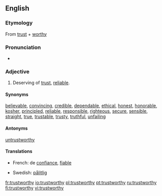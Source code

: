 ==English==

===Etymology===
From [[trust]] + [[worthy]]

===Pronunciation===
*{{audio|en-us-trustworthy.ogg|Audio (US)}}

===Adjective===
{{wikipedia|Trust (social sciences)}}
{{en-noun}}

# Deserving of [[trust]], [[reliable]].

====Synonyms====
[[believable]], [[convincing]], [[credible]], [[dependable]], [[ethical]], [[honest]], [[honorable]], [[kosher]], [[principled]],  [[reliable]], [[responsible]], [[righteous]], [[secure]], [[sensible]], [[straight]], [[true]], [[trustable]], [[trusty]], [[truthful]], [[unfailing]]

====Antonyms====
[[untrustworthy]]

====Translations====
{{trans-top|reliable}}
*French: de [[confiance]], [[fiable]]
{{trans-mid}}
*Swedish: [[pålitlig]]
{{trans-bottom}}

[[fr:trustworthy]]
[[io:trustworthy]]
[[pl:trustworthy]]
[[pt:trustworthy]]
[[ru:trustworthy]]
[[fi:trustworthy]]
[[vi:trustworthy]]